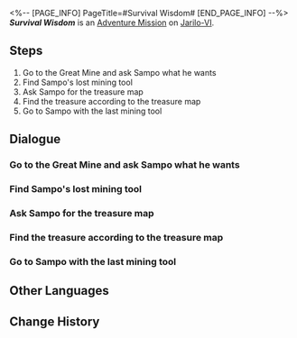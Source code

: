 <%-- [PAGE_INFO]
PageTitle=#Survival Wisdom#
[END_PAGE_INFO] --%>
{{Stub|Dialogue.}}
{{Mission Infobox
|id            = 2010502
|title         = 
|image         = <!--Mission Survival Wisdom.png-->
|type          = Adventure
|event_name    = 
|chapter       = 
|requirements  = [[Trailblaze Mission]] ''[[Lying in Rust]]'' completed
|summary       = Despite Sampo's tricks, you assisted him in his business and received your well-deserved payment.<br />This experience teaches you a valuable lesson: Never trust people with dark blue hair.
|characters    = Arrogant Vagrant; Peak; Sampo; Trailblazer
|startLocation = [[Jarilo-VI]] - [[Great Mine]]
|world         = Jarilo-VI
|area          = Great Mine
|prev          = 
|next          = 
|rewards       = Trailblaze EXP*250; Stellar Jade*40; Condensed Aether*3; Shield (Item)*100; Credit*12,000
}}
'''''Survival Wisdom''''' is an [[Adventure Mission]] on [[Jarilo-VI]].

==Steps==
# Go to the Great Mine and ask Sampo what he wants
# Find Sampo's lost mining tool
# Ask Sampo for the treasure map
# Find the treasure according to the treasure map
# Go to Sampo with the last mining tool

<!--
==Gameplay Notes==

--><!--
==Trial Character==

-->
==Dialogue==
{{Stub Dialogue}}
{{Dialogue Start}}
:{{tx}}
{{Dialogue End}}

===Go to the Great Mine and ask Sampo what he wants===
{{Mission Description|type=adventure|location=Great Mine|update|You receive Sampo's message for help. It looks like he's in some big trouble.<br />Usually, you would ignore him. But he mentions that his life is at stake. Due to your strong sense of moral duty, you decide to go investigate...}}
{{Dialogue Start}}
:{{tx}}
{{Dialogue End}}

===Find Sampo's lost mining tool===
{{Mission Description|type=adventure|location=Great Mine|update|Sampo wants you to help him find two lost mining tools. One of them is lost in the Great Mine. This should be easy.}}
{{Dialogue Start}}
:{{tx}}
{{Dialogue End}}

===Ask Sampo for the treasure map===
{{Mission Description|type=adventure|location=Great Mine|update|You've met Sampo several times, and he claims to be a friend of yours, but business is business. He will give you a treasure map in return for you finding his mining tools. Now that you've retrieved his tools, it's time to ask for your reward.}}
{{Dialogue Start}}
:{{tx}}
{{Dialogue End}}

===Find the treasure according to the treasure map===
{{Mission Description|type=adventure|location=Great Mine|update|After you help him find two lost mining tools, Sampo gives you the reward as promised, a mysterious treasure map. The marks on it look odd, but you don't think Sampo would dare to scam you. What kind of treasure is buried in this location? You can't wait to start the treasure hunt.}}
{{Dialogue Start}}
:{{tx}}
{{Dialogue End}}

===Go to Sampo with the last mining tool===
{{Mission Description|type=adventure|location=Great Mine|update|Using the treasure map, you find the treasure. Thinking of Sampo's promise, you get really annoyed. As a dishonest man, he is not a friend of yours. Perhaps the most trustworthy entity in the underground is the fist. Anyway, it's time to settle this matter with Sampo...}}
{{Dialogue Start}}
:{{tx}}
{{Dialogue End}}

==Other Languages==
{{Other Languages
|en   = Survival Wisdom
|zhs  = 生存智慧
|zht  = 生存智慧
|ja   = 生存の知恵
|ko   = 생존의 지혜
|es   = Sabiduría de supervivencia
|fr   = Sagesse de la survie
|ru   = Мудрость выживания
|th   = ปัญญาแห่งการอยู่รอด
|vi   = Trí Tuệ Sinh Tồn
|de   = Überlebensweisheit
|id   = Kebijaksanaan Bertahan Hidup
|pt   = Sabedoria de Sobrevivência
}}

==Change History==
{{Change History|1.0}}
